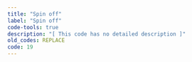 ```yaml
---
title: "Spin off"
label: "Spin off"
code-tools: true
description: "[ This code has no detailed description ]"
old_codes: REPLACE
code: 19
---
```

